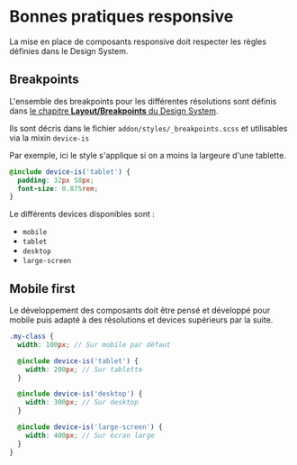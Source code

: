 
<Meta title='Développement/Bonnes pratiques/Responsive' />

# Bonnes pratiques responsive

La mise en place de composants responsive doit respecter les règles définies dans le Design System.

## Breakpoints

L'ensemble des breakpoints pour les différentes résolutions sont définis dans [le chapitre **Layout/Breakpoints** du Design System](https://zeroheight.com/8dd127da7/p/6877af-layout/t/47086b).

Ils sont décris dans le fichier `addon/styles/_breakpoints.scss` et utilisables via la mixin `device-is`

Par exemple, ici le style s'applique si on a moins la largeure d'une tablette.


```scss
@include device-is('tablet') {
  padding: 32px 58px;
  font-size: 0.875rem;
}
```

Le différents devices disponibles sont :
- `mobile`
- `tablet`
- `desktop`
- `large-screen`

## Mobile first

Le développement des composants doit être pensé et développé pour mobile puis adapté à des résolutions et devices supérieurs par la suite.

```scss
.my-class {
  width: 100px; // Sur mobile par défaut

  @include device-is('tablet') {
    width: 200px; // Sur tablette
  }

  @include device-is('desktop') {
    width: 300px; // Sur desktop
  }

  @include device-is('large-screen') {
    width: 400px; // Sur écran large
  }
}
```

